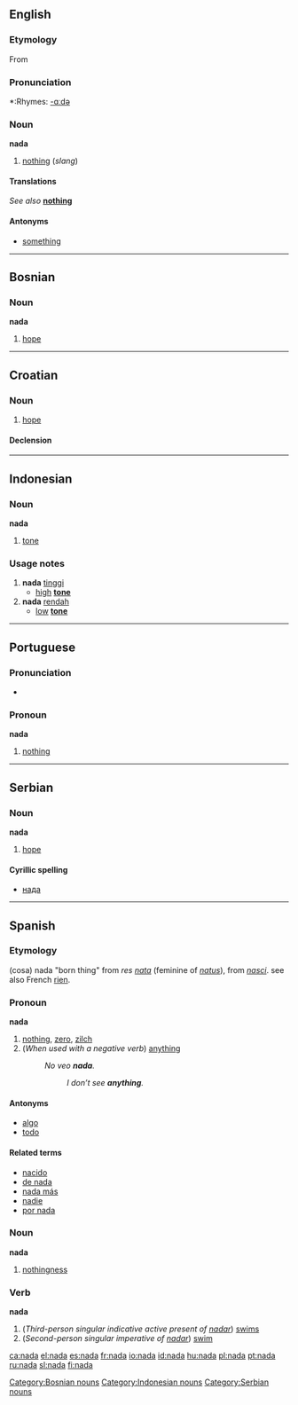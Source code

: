 ==English==

===Etymology===
From {{Sp.|tl}} {{term|nada||nothing|lang=es}}

===Pronunciation===
*:Rhymes: [[Rhymes:English:-ɑːdə|-ɑːdə]]

===Noun===
'''nada'''

# [[nothing]] (''slang'')

====Translations====
''See also '' '''[[nothing]]'''

====Antonyms====
*[[something]]

----

==Bosnian==

===Noun===
'''nada''' {{f}}

# [[hope]]

[[Category:Bosnian nouns]]

----

==Croatian==

===Noun===
{{hr-noun|g=f|nade}}

# [[hope]]

====Declension====
{{hr-decl-noun
|nada|nade
|nade|nada
|nadi|nadama
|nadu|nade
|nado|nade
|nadi|nadama
|nadom|nadama
}}

----

==Indonesian==

===Noun===
'''nada'''

# [[tone]]

===Usage notes===
# '''nada''' [[tinggi]]
#* [[high]] '''[[tone]]'''
# '''nada''' [[rendah]]
#* [[low]] '''[[tone]]'''

[[Category:Indonesian nouns]]

----

==Portuguese==

===Pronunciation===
*{{SAMPA|/"nada/}}

===Pronoun===
'''nada'''  {{context|Indefinite pronoun}}

# [[nothing]]

----

==Serbian==

===Noun===
'''nada''' {{f}}

# [[hope]]

====Cyrillic spelling====
*[[нада#Serbian|нада]]

[[Category:Serbian nouns]]

----

==Spanish==

===Etymology===
(cosa) nada "born thing" from {{L.|es}} ''res [[nata]]'' (feminine of ''[[natus]]''), from ''[[nasci]]''. see also French [[rien]].

===Pronoun===
'''nada'''  {{context|Indefinite pronoun}}

# [[nothing]], [[zero]], [[zilch]]
# (''When used with a negative verb'') [[anything]]
#:''No veo '''nada'''.''
#::''I don’t see '''anything'''.''

====Antonyms====
*[[algo]]
*[[todo]]

====Related terms====
*[[nacido]]
*[[de nada]]
*[[nada más]]
*[[nadie]]
*[[por nada]]

===Noun===
'''nada'''
# [[nothingness]]

===Verb===
'''nada'''

# (''Third-person singular indicative active present of [[nadar]]'') [[swims]]
# (''Second-person singular imperative of [[nadar]]'') [[swim]]

[[ca:nada]]
[[el:nada]]
[[es:nada]]
[[fr:nada]]
[[io:nada]]
[[id:nada]]
[[hu:nada]]
[[pl:nada]]
[[pt:nada]]
[[ru:nada]]
[[sl:nada]]
[[fi:nada]]